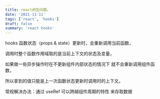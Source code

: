 ```yaml
---
title: react闭包问题。
date: '2021-11-11'
tags: ['react', 'hooks']
draft: false
summary: 'react hooks'
---
```


hooks 函数状态（props & state）更新时，会重新调用当前函数，

调用时整个函数作用域取的是当前上下文的状态及变量，

如果做一些异步操作时在不更新组件内部状态的情况下 就不会重新调用组件函数，

所以拿到的值只能是上一次函数状态更新时调用时的上下文。

常规解决办法：通过 useRef 可以跨越组件周期的特性 来存取数据
